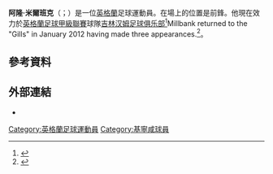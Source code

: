 {{expand|time=2015-06-22T11:08:39+00:00}}
'''阿隆·米爾班克'''（{{lang-en|Aaron Millbank}}；{{bd|1995年|2月4日}}）是一位[[英格蘭|英格蘭]]足球運動員。在場上的位置是前鋒。他現在效力於[[英格蘭足球甲級聯賽|英格蘭足球甲級聯賽]]球隊[[吉林汉姆足球俱乐部|吉林汉姆足球俱乐部]]<ref name="Gills striker joins Herne Bay on loan ">{{Cite news
 |title       = Gills striker joins Herne Bay on loan
 |url         = http://www.kentsportsnews.com/gills-striker-joins-herne-bay-on-loan-14-12-2012/
 |publisher   = Kent Sports News
 |date        = 14 December 2012
 |accessdate  = 31 May 2014
 |deadurl     = yes
 |archiveurl  = https://archive.is/20140531213731/http://www.kentsportsnews.com/gills-striker-joins-herne-bay-on-loan-14-12-2012/
 |archivedate = 2014-05-31
}}</ref>Millbank returned to the "Gills" in January 2012 having made three appearances.<ref name="Gillingham striker recalled from Bay loan">{{Cite news
 |title       = Gillingham striker recalled from Bay loan
 |url         = http://www.kentnews.co.uk/sport/gillingham_striker_recalled_from_bay_loan_1_1789589
 |publisher   = Kent News
 |date        = 12 January 2013
 |accessdate  = 31 May 2014
 |deadurl     = yes
 |archiveurl  = https://web.archive.org/web/20130115115417/http://www.kentnews.co.uk/sport/gillingham_striker_recalled_from_bay_loan_1_1789589
 |archivedate = 2013年1月15日
}}</ref>。

==參考資料==
{{Reflist}}

==外部連結==
*{{soccerbase|id=75870|name=阿隆·米爾班克}}

{{DEFAULTSORT:Millbank, Aaron}}
[[Category:英格蘭足球運動員|Category:英格蘭足球運動員]]
[[Category:基寧咸球員|Category:基寧咸球員]]
{{Sport-bio-stub}}